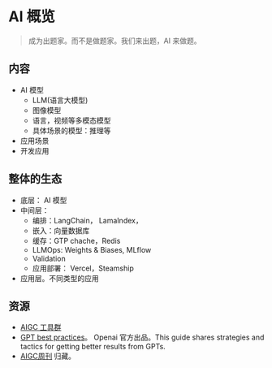 # AI 概览
> 成为出题家。而不是做题家。我们来出题，AI 来做题。

## 内容
* AI 模型
  * LLM(语言大模型)
  * 图像模型
  * 语言，视频等多模态模型
  * 具体场景的模型：推理等
* 应用场景
* 开发应用

## 整体的生态
* 底层： AI 模型
* 中间层：
    * 编排：LangChain， LamaIndex，
    * 嵌入：向量数据库
    * 缓存：GTP chache，Redis
    * LLMOps: Weights & Biases, MLflow
    * Validation
    * 应用部署： Vercel，Steamship
* 应用层。不同类型的应用


## 资源
* [AIGC 工具群](https://bytedance.feishu.cn/base/AIMAbnJxQaNgSGsBAtwcdAkLnvf?table=tblmZTd8VuUOOONh&view=vew0Eo17BB)
* [GPT best practices](https://platform.openai.com/docs/guides/gpt-best-practices)。 Openai 官方出品。This guide shares strategies and tactics for getting better results from GPTs. 
* [AIGC周刊](https://op7418.zhubai.love/) 归藏。